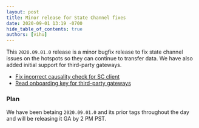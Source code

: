 ```yaml
---
layout: post
title: Minor release for State Channel fixes
date: 2020-09-01 13:19 -0700
hide_table_of_contents: true
authors: [vihu]
---
```


This `2020.09.01.0` release is a minor bugfix release to fix state channel issues on the hotspots so
they can continue to transfer data. We have also added initial support for third-party gateways.

<!--truncate-->

- [Fix incorrect causality check for SC client](https://github.com/helium/blockchain-core/pull/600)
- [Read onboarding key for third-party gateways](https://github.com/helium/miner/pull/497)

### Plan

We have been betaing `2020.09.01.0` and its prior tags throughout the day and will be releasing it
GA by 2 PM PST.
